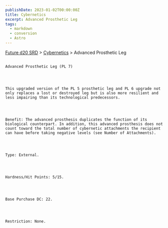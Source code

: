 ```yaml
---
publishDate: 2023-01-02T00:00:00Z
title: Cybernetics
excerpt: Advanced Prosthetic Leg
tags:
  - markdown
  - conversion
  - Astro
---
```







[Future d20 SRD](/#futureD20)
     > [Cybernetics](future-d20-srd-cybernetics-index)
     > Advanced Prosthetic Leg
    




## 
    Advanced Prosthetic Leg (PL 7)
   



    This upgraded version of the PL 5 prosthetic leg and PL 6 upgrade not only replaces a lost or destroyed leg but is also more resilient and less impairing than its technological predecessors.
   



    Benefit: The advanced prosthesis duplicates the function of its biological counterpart. In addition, this advanced prosthesis does not count toward the total number of cybernetic attachments the recipient can have before taking negative levels (see Number of Attachments).
   



    Type: External.
   



    Hardness/Hit Points: 5/15.
   



    Base Purchase DC: 22.
   



    Restriction: None.
   





